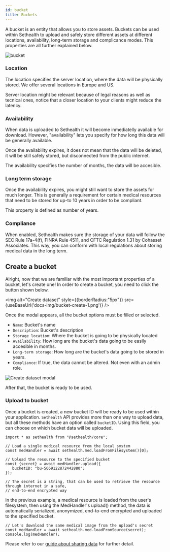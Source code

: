```yaml
---
id: bucket
title: Buckets
---
```


A bucket is an entity that allows you to store assets. Buckets can be used within Sethealth to upload and safely store different assets at
different locations, availability, long-term storage and complicance modes. This properties are all further explained below.

<div style={{textAlign:"center"}}>
  <img alt="bucket" style={{borderRadius:"5px"}} src={useBaseUrl('docs-img/bucket.png')} />
</div>

### Location

The location specifies the server location, where the data will be physically stored. We offer several locations in Europe and US.

Server location might be relevant because of legal reasons as well as tecnical ones, notice that a closer location
to your clients might reduce the latency.


### Availability

When data is uploaded to Sethealth it will become inmediatelly available for download.
However, "availability" lets you specify for how long this data will be generally available.

Once the availability expires, it does not mean that the data will be deleted, it will be still safely stored, but disconnected from the public internet.

The availability specifies the number of months, the data will be accesible.

### Long term storage

Once the availability expires, you might still want to store the assets for much longer. This is generally a requirement for
certain medical resources that need to be stored for up-to 10 years in order to be compliant.

This property is defined as number of years.

### Compliance

When enabled, Sethealth makes sure the storage of your data will follow the SEC Rule 17a-4(f), FINRA Rule 4511, and CFTC Regulation 1.31 by Cohasset Associates.
This way, you can conform with local regulations about storing medical data in the long term.


## Create a bucket

Alright, now that we are familiar with the most important properties of a bucket, let's create one!
In order to create a bucket, you need to click the button shown below.

<img alt="Create dataset" style={{borderRadius:"5px"}} src={useBaseUrl('docs-img/bucket-create-1.png')} />

Once the modal appears, all the bucket options must be filled or selected.

  - `Name`: Bucket's name
  - `Description`: Bucket's description
  - `Storage location`: Where the bucket is going to be physically located
  - `Availability`: How long are the bucket's data going to be easily accesible in months.
  - `Long-term storage`: How long are the bucket's data going to be stored in years.
  - `Compliance`: If true, the data cannot be altered. Not even with an admin role.

<div style={{textAlign:"center"}}>
    <img alt="Create dataset modal" style={{maxWidth:"400px", borderRadius:"5px"}} src={useBaseUrl('docs-img/dataset-create-2.png')} />
</div>

After that, the bucket is ready to be used.

### Upload to bucket

Once a bucket is created, a new bucket ID will be ready to be used within your application. `Sethealth` API provides more than one way to
upload data, but all these methods have an option called `bucketID`. Using this field, you can choose on which bucket data will be uploaded.

```tsx
import * as sethealth from "@sethealth/core";

// Load a single medical resource from the local system
const medHandler = await sethealth.med.loadFromFilesystem()[0];

// Upload the resource to the specified bucket
const {secret} = await medHandler.upload({  
   bucketID: "bu-5669122872442880";
});

// The secret is a string, that can be used to retrieve the resource through internet in a safe,
// end-to-end encrypted way
```

In the previous example, a medical resource is loaded from the user's filesystem, then using the MedHandler's upload() method,
the data is automatically serialized, anonymized, end-to-end encrypted and uploaded to the specified bucket.

```tsx
// Let's download the same medical image from the upload's secret
const medHandler = await sethealth.med.loadFromSource(secret);
console.log(medHandler);
```

Please refer to our [guide about sharing data](guides/sharing-data) for further detail.
